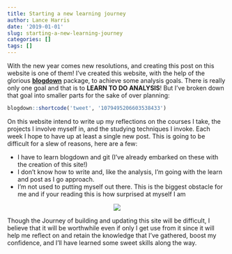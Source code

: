 ```yaml
---
title: Starting a new learning journey
author: Lance Harris
date: '2019-01-01'
slug: starting-a-new-learning-journey
categories: []
tags: []
---
```


With the new year comes new resolutions, and creating this post on this website is one of them! I've created this website, with the help of the glorious [**blogdown**
](https://bookdown.org/yihui/blogdown/) package, to achieve some analysis goals. There is really only one goal and that is to **LEARN TO DO ANALYSIS**! But I've broken down that goal into smaller parts for the sake of over planning:

```r
blogdown::shortcode('tweet', '1079495206603538433')
```

On this website intend to write up my reflections on the courses I take, the projects I involve myself in, and the studying techniques I invoke. Each week I hope to have up at least a single new post. This is going to be difficult for a slew of reasons, here are a few:

* I have to learn blogdown and git (I've already embarked on these with the creation of this site!)
* I don't know how to write and, like the analysis, I'm going with the learn and post as I go approach.
* I'm not used to putting myself out there. This is the biggest obstacle for me and if your reading this is how surprised at myself I am

<p align="center">
![](https://media.giphy.com/media/vQqeT3AYg8S5O/giphy.gif)
</p>


Though the Journey of building and updating this site will be difficult, I believe that it will be worthwhile even if only I get use from it since it will help me reflect on and retain the knowledge that I've gathered, boost my confidence, and I'll have learned some sweet skills along the way.
